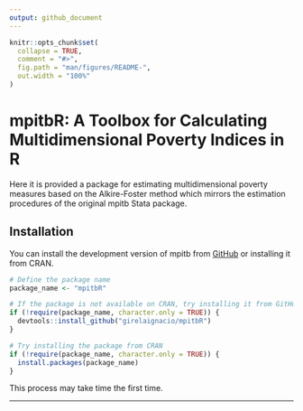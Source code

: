 ```yaml
---
output: github_document
---
```


<!-- README.md is generated from README.Rmd. Please edit that file -->

```r
knitr::opts_chunk$set(
  collapse = TRUE,
  comment = "#>",
  fig.path = "man/figures/README-",
  out.width = "100%"
)
```

# mpitbR: A Toolbox for Calculating Multidimensional Poverty Indices in R

<!-- badges: start -->
<!-- badges: end -->

Here it is provided a package for estimating multidimensional poverty measures based on the Alkire-Foster method which mirrors the estimation procedures of the original mpitb Stata package. 


## Installation

You can install the development version of mpitb from [GitHub](https://github.com/) or installing it from CRAN. 

```r
# Define the package name
package_name <- "mpitbR"

# If the package is not available on CRAN, try installing it from GitHub
if (!require(package_name, character.only = TRUE)) {
  devtools::install_github("girelaignacio/mpitbR")
}

# Try installing the package from CRAN
if (!require(package_name, character.only = TRUE)) {
  install.packages(package_name)
}

```
This process may take time the first time. 

---
